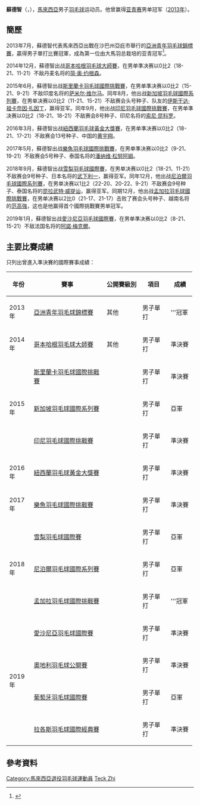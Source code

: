 {{noteTA|G1=Badminton}}
{{Infobox 羽球選手
| playername              = 蘇德智<br/>Soo Teck Zhi
| image                   = 
| size                    = 
| caption                 = 
| birth_name              = 
| date_of_birth           = {{birth_date_and_age|1995|8|4}}<ref name="Profile">{{en}}[http://bwfcontent.tournamentsoftware.com/profile/biography.aspx?id=FCC9887C-DAFE-490C-808A-99EA6BD11EBE Full Profile - Teck Zhi SOO]{{Dead link|date=2019年6月 |bot=InternetArchiveBot |fix-attempted=yes }}</ref>
| place_of_birth          = {{MAS}}<br/>[[雪蘭莪|雪蘭莪]][[格拉納再也|格拉納再也]]<ref name="Profile"/>
| height                  = 
| weight                  = 
| event                   = 男子單打
| country                 = {{MAS}}
| years_started           = 2010年
| years_intldebut         = 2014年
| handedness              = 右手
| coach                   = 
| highest_ranking         = 第50位（男單）
| date_of_highest_ranking = 2016年6月9日<ref>{{en}}[http://bwfcontent.tournamentsoftware.com/ranking/player.aspx?id=12859&player=168990 BWF World Ranking - Ranking of Teck Zhi SOO (76106)]</ref>
| current_ranking         = 沒有排名
| date_of_current_ranking = 
| played                  = 110勝–70負（男單）<br/>14勝–13負（男雙）<br/>1勝–3負（混雙）
| titles                  = 
| bwf_profile             = FCC9887C-DAFE-490C-808A-99EA6BD11EBE
| bwf_id                  = 76106
| updated                 = 2017年2月12日
}}
{{MedalTableTop}}
{{MedalSport | 男子[[羽毛球|羽毛球]]}}
{{MedalCountry | {{MAS}}}}
{{MedalCompetition | [[亞洲青年羽毛球錦標賽|亞洲青年羽毛球錦標賽]]}}
{{MedalGold  | [[2013年亞洲青年羽毛球錦標賽|2013年 亞庇市]] | 男子單打 }}
{{MedalBottom}}
'''蘇德智'''（{{lang|en|'''Soo Teck Zhi'''}}，{{bd|1995年|8月4日||}}），[[馬來西亞|馬來西亞]]男子[[羽毛球|羽毛球]]运动员。他曾赢得[[2013年亞洲青年羽毛球錦標賽|亚青赛]]男单冠军（[[2013年亞洲青年羽毛球錦標賽|2013年]]）。

==簡歷==
2013年7月，蘇德智代表馬來西亞出戰在沙巴州亞庇市舉行的[[2013年亞洲青年羽毛球錦標賽|亞洲青年羽毛球錦標賽]]，贏得男子單打比賽冠軍，成為第一位由大馬羽总栽培的亚青冠军<ref>{{zh-cn}}{{cite news|title=李宗伟接班人诞生．苏德智潜力无限|url=http://www.sinchew.com.my/node/330895|agency=星洲網|date=2013-07-15}}</ref>。

2014年12月，蘇德智出战[[2014年哥本哈根羽毛球大師賽|哥本哈根羽毛球大師賽]]，在男单準决赛以0比2（18-21、11-21）不敌丹麦名将的[[简·奥·约根森|简·奥·约根森]]。

2015年6月，蘇德智出战[[2015年斯里蘭卡羽毛球國際挑戰賽|斯里蘭卡羽毛球國際挑戰賽]]，在男单準决赛以0比2（15-21、9-21）不敌印度名将的[[萨米尔·维尔马|萨米尔·维尔马]]。同年8月，他出战[[2015年新加坡羽毛球國際系列賽|新加坡羽毛球國際系列賽]]，在男单决赛以0比2（11-21、15-21）不敌赛会头号种子、队友的[[伊斯干达·祖卡奈因·扎因丁|伊斯干达·祖卡奈因·扎因丁]]，赢得亚军。同年9月，他出战[[2015年印度尼西亞羽毛球國際挑戰賽|印尼羽毛球國際挑戰賽]]，在男单準决赛以0比2（18-21、18-21）不敌赛会8号种子、印尼名将的[[索尼·昆科罗|索尼·昆科罗]]。

2016年3月，蘇德智出战[[2016年紐西蘭羽毛球黃金大獎賽|紐西蘭羽毛球黃金大獎賽]]，在男单準决赛以0比2（18-21、17-21）不敌赛会13号种子、中国的[[黄宇翔|黄宇翔]]。

2017年5月，蘇德智出战[[2017年樂魚羽毛球國際挑戰賽|樂魚羽毛球國際挑戰賽]]，在男单準决赛以0比2（9-21、19-21）不敌赛会5号种子、泰国名将的[[潘纳维·松努阿姆|潘纳维·松努阿姆]]。

2018年9月，蘇德智出战[[2018年雪梨羽毛球國際賽|雪梨羽毛球國際賽]]，在男单决赛以0比2（18-21、11-21）不敌赛会9号种子、日本名将的[[武下利一|武下利一]]，赢得亚军。同年12月，他出战[[2018年尼泊爾羽毛球國際系列賽|尼泊爾羽毛球國際系列賽]]，在男单决赛以1比2（22-20、20-22、9-21）不敌赛会9号种子、泰国名将的[[昆拉武特·威提讪|昆拉武特·威提讪]]，赢得亚军。同期12月，他出战[[2018年孟加拉羽毛球國際挑戰賽|孟加拉羽毛球國際挑戰賽]]，在男单决赛以2比0（21-17、21-17）击败了赛会头号种子、越南名将的[[范高強|范高強]]，这也是他赢得首个國際挑戰賽男单冠军。

2019年1月，蘇德智出战[[2019年愛沙尼亞羽毛球國際賽|愛沙尼亞羽毛球國際賽]]，在男单準决赛以0比2（8-21、15-21）不敌法国名将的[[阿諾·梅克爾|阿諾·梅克爾]]。

==主要比賽成績==
只列出曾進入準決賽的國際賽事成績：
{| class=wikitable style="text-align:center; font-size:small;" 
!width="50"|年份
!width="180"|賽事
!width="80"|公開賽級別
!width="60"|項目
!width="50"|成績
|-
!rowspan="1"|2013年
|[[2013年亞洲青年羽毛球錦標賽|亞洲青年羽毛球錦標賽]]
|其他
|男子單打
|bgcolor="gold"|'''冠軍
|-
!rowspan="1"|2014年
|[[2014年哥本哈根羽毛球大師賽|哥本哈根羽毛球大師賽]]
|其他
|男子單打
|bgcolor="#b8860b"|準決賽
|-
!rowspan="3"|2015年
|[[2015年斯里蘭卡羽毛球國際挑戰賽|斯里蘭卡羽毛球國際挑戰賽]]
|{{BWFIC}}
|男子單打
|bgcolor="#b8860b"|準決賽
|-
|[[2015年新加坡羽毛球國際系列賽|新加坡羽毛球國際系列賽]]
|{{BWFIS}}
|男子單打
|bgcolor="silver"|亞軍
|-
|[[2015年印度尼西亞羽毛球國際挑戰賽|印尼羽毛球國際挑戰賽]]
|{{BWFIC}}
|男子單打
|bgcolor="#b8860b"|準決賽
|-
!rowspan="1"|2016年
|[[2016年紐西蘭羽毛球黃金大獎賽|紐西蘭羽毛球黃金大獎賽]]
|{{BWFGPG}}
|男子單打
|bgcolor="#b8860b"|準決賽
|-
!rowspan="1"|2017年
|[[2017年樂魚羽毛球國際挑戰賽|樂魚羽毛球國際挑戰賽]]
|{{BWFIC}}
|男子單打
|bgcolor="#b8860b"|準決賽
|-
!rowspan="3"|2018年
|[[2018年雪梨羽毛球國際賽|雪梨羽毛球國際賽]]
|{{BWFIS}}
|男子單打
|bgcolor="silver"|亞軍
|-
|[[2018年尼泊爾羽毛球國際系列賽|尼泊爾羽毛球國際系列賽]]
|{{BWFIS}}
|男子單打
|bgcolor="silver"|亞軍
|-
|[[2018年孟加拉羽毛球國際挑戰賽|孟加拉羽毛球國際挑戰賽]]
|{{BWFIC}}
|男子單打
|bgcolor="gold"|'''冠軍
|-
!rowspan="4"|2019年
|[[2019年愛沙尼亞羽毛球國際賽|愛沙尼亞羽毛球國際賽]]
|{{BWFIS}}
|男子單打
|bgcolor="#b8860b"|準決賽
|-
|[[2019年奧地利羽毛球公開賽|奧地利羽毛球公開賽]]
|{{BWFIC}}
|男子單打
|bgcolor="#b8860b"|準決賽
|-
|[[2019年葡萄牙羽毛球國際賽|葡萄牙羽毛球國際賽]]
|{{BWFIS}}
|男子單打
|bgcolor="silver"|亞軍
|-
|[[2019年拉各斯羽毛球國際經典賽|拉各斯羽毛球國際經典賽]]
|{{BWFIC}}
|男子單打
|bgcolor="#b8860b"|準決賽
|}
{{BWF賽事級別索引}}

==參考資料==
{{Reflist}}

{{DEFAULTSORT:Soo Teck Zhi}}
[[Category:馬來西亞退役羽毛球運動員|Category:馬來西亞退役羽毛球運動員]]
[[Category:蘇姓|Teck Zhi]]